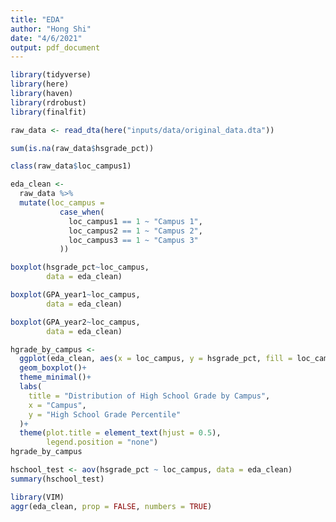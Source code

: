 ```yaml
---
title: "EDA"
author: "Hong Shi"
date: "4/6/2021"
output: pdf_document
---
```

```r
library(tidyverse)
library(here)
library(haven)
library(rdrobust)
library(finalfit)
```

```r
raw_data <- read_dta(here("inputs/data/original_data.dta"))
```

```r
sum(is.na(raw_data$hsgrade_pct))

```
```r
class(raw_data$loc_campus1)
```

```r
eda_clean <- 
  raw_data %>% 
  mutate(loc_campus = 
           case_when(
             loc_campus1 == 1 ~ "Campus 1",
             loc_campus2 == 1 ~ "Campus 2",
             loc_campus3 == 1 ~ "Campus 3"
           ))
```

```r
boxplot(hsgrade_pct~loc_campus,
        data = eda_clean)

```
```r
boxplot(GPA_year1~loc_campus,
        data = eda_clean)
```
```r
boxplot(GPA_year2~loc_campus,
        data = eda_clean)
```

```r
hgrade_by_campus <- 
  ggplot(eda_clean, aes(x = loc_campus, y = hsgrade_pct, fill = loc_campus))+
  geom_boxplot()+
  theme_minimal()+
  labs(
    title = "Distribution of High School Grade by Campus",
    x = "Campus",
    y = "High School Grade Percentile"
  )+
  theme(plot.title = element_text(hjust = 0.5),
        legend.position = "none")
hgrade_by_campus
```

```r
hschool_test <- aov(hsgrade_pct ~ loc_campus, data = eda_clean)
summary(hschool_test)
```
```r
library(VIM)
aggr(eda_clean, prop = FALSE, numbers = TRUE)
```

